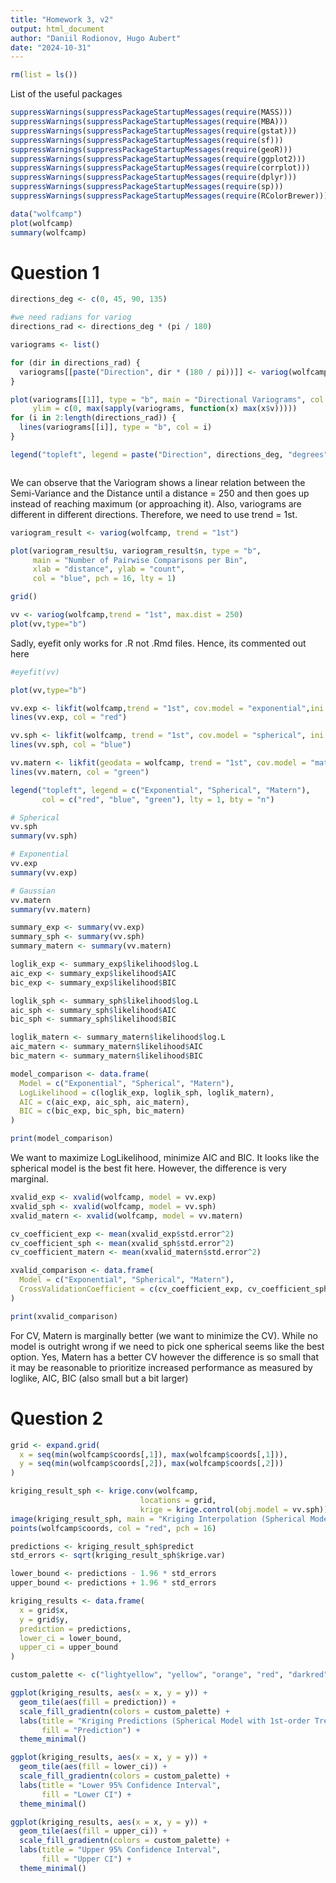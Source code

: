 ```yaml
---
title: "Homework 3, v2"
output: html_document
author: "Daniil Rodionov, Hugo Aubert"
date: "2024-10-31"
---
```


```r
rm(list = ls())
```

List of the useful packages

```r
suppressWarnings(suppressPackageStartupMessages(require(MASS)))
suppressWarnings(suppressPackageStartupMessages(require(MBA)))
suppressWarnings(suppressPackageStartupMessages(require(gstat)))
suppressWarnings(suppressPackageStartupMessages(require(sf)))
suppressWarnings(suppressPackageStartupMessages(require(geoR)))
suppressWarnings(suppressPackageStartupMessages(require(ggplot2)))
suppressWarnings(suppressPackageStartupMessages(require(corrplot)))
suppressWarnings(suppressPackageStartupMessages(require(dplyr)))
suppressWarnings(suppressPackageStartupMessages(require(sp)))
suppressWarnings(suppressPackageStartupMessages(require(RColorBrewer)))
```

```r
data("wolfcamp")
plot(wolfcamp)
summary(wolfcamp)
```
# Question 1

```r
directions_deg <- c(0, 45, 90, 135)

#we need radians for variog
directions_rad <- directions_deg * (pi / 180)

variograms <- list()

for (dir in directions_rad) {
  variograms[[paste("Direction", dir * (180 / pi))]] <- variog(wolfcamp, direction = dir)
}

plot(variograms[[1]], type = "b", main = "Directional Variograms", col = "red",
     ylim = c(0, max(sapply(variograms, function(x) max(x$v)))))
for (i in 2:length(directions_rad)) {
  lines(variograms[[i]], type = "b", col = i)
}

legend("topleft", legend = paste("Direction", directions_deg, "degrees"), col = 1:length(directions_rad), lty = 1, bty = "n", adj = c(0, 0.5))



```

We can observe that the Variogram shows a linear relation between the Semi-Variance and the Distance until a distance = 250 and then goes up instead of reaching maximum (or approaching it). Also, variograms are different in different directions. Therefore, we need to use trend = 1st. 

```r
variogram_result <- variog(wolfcamp, trend = "1st")

plot(variogram_result$u, variogram_result$n, type = "b",
     main = "Number of Pairwise Comparisons per Bin",
     xlab = "distance", ylab = "count",
     col = "blue", pch = 16, lty = 1)

grid()

```





```r
vv <- variog(wolfcamp,trend = "1st", max.dist = 250)
plot(vv,type="b")
```

Sadly, eyefit only works for .R not .Rmd files. Hence, its commented out here
```r
#eyefit(vv) 
```


```r
plot(vv,type="b")

vv.exp <- likfit(wolfcamp,trend = "1st", cov.model = "exponential",ini.cov.pars = c(2000,100))
lines(vv.exp, col = "red")

vv.sph <- likfit(wolfcamp, trend = "1st", cov.model = "spherical", ini.cov.pars = c(2000,100))
lines(vv.sph, col = "blue")

vv.matern <- likfit(geodata = wolfcamp, trend = "1st", cov.model = "matern", ini.cov.pars = c(2000,100), kappa = 1.2)
lines(vv.matern, col = "green")

legend("topleft", legend = c("Exponential", "Spherical", "Matern"), 
       col = c("red", "blue", "green"), lty = 1, bty = "n")
```
```r
# Spherical
vv.sph
summary(vv.sph)

# Exponential
vv.exp
summary(vv.exp)

# Gaussian
vv.matern
summary(vv.matern)
```


```r
summary_exp <- summary(vv.exp)
summary_sph <- summary(vv.sph)
summary_matern <- summary(vv.matern)

loglik_exp <- summary_exp$likelihood$log.L
aic_exp <- summary_exp$likelihood$AIC
bic_exp <- summary_exp$likelihood$BIC

loglik_sph <- summary_sph$likelihood$log.L
aic_sph <- summary_sph$likelihood$AIC
bic_sph <- summary_sph$likelihood$BIC

loglik_matern <- summary_matern$likelihood$log.L
aic_matern <- summary_matern$likelihood$AIC
bic_matern <- summary_matern$likelihood$BIC

model_comparison <- data.frame(
  Model = c("Exponential", "Spherical", "Matern"),
  LogLikelihood = c(loglik_exp, loglik_sph, loglik_matern),
  AIC = c(aic_exp, aic_sph, aic_matern),
  BIC = c(bic_exp, bic_sph, bic_matern)
)

print(model_comparison)
```

We want to maximize LogLikelihood, minimize AIC and BIC. It looks like the spherical model is the best fit here. However, the difference is very marginal.

```r
xvalid_exp <- xvalid(wolfcamp, model = vv.exp)
xvalid_sph <- xvalid(wolfcamp, model = vv.sph)
xvalid_matern <- xvalid(wolfcamp, model = vv.matern)

cv_coefficient_exp <- mean(xvalid_exp$std.error^2)
cv_coefficient_sph <- mean(xvalid_sph$std.error^2)
cv_coefficient_matern <- mean(xvalid_matern$std.error^2)

xvalid_comparison <- data.frame(
  Model = c("Exponential", "Spherical", "Matern"),
  CrossValidationCoefficient = c(cv_coefficient_exp, cv_coefficient_sph, cv_coefficient_matern)
)

print(xvalid_comparison)

```

For CV, Matern is marginally better (we want to minimize the CV). While no model is outright wrong if we need to pick one spherical seems like the best option. Yes, Matern has a better CV however the difference is so small that it may be reasonable to prioritize increased performance as measured by loglike, AIC, BIC (also small but a bit larger) 

# Question 2


```r

grid <- expand.grid(
  x = seq(min(wolfcamp$coords[,1]), max(wolfcamp$coords[,1])),
  y = seq(min(wolfcamp$coords[,2]), max(wolfcamp$coords[,2]))
)

kriging_result_sph <- krige.conv(wolfcamp, 
                             locations = grid, 
                             krige = krige.control(obj.model = vv.sph))
image(kriging_result_sph, main = "Kriging Interpolation (Spherical Model)")
points(wolfcamp$coords, col = "red", pch = 16)
```



```r
predictions <- kriging_result_sph$predict
std_errors <- sqrt(kriging_result_sph$krige.var)

lower_bound <- predictions - 1.96 * std_errors
upper_bound <- predictions + 1.96 * std_errors

kriging_results <- data.frame(
  x = grid$x,
  y = grid$y,
  prediction = predictions,
  lower_ci = lower_bound,
  upper_ci = upper_bound
)

```


```r

custom_palette <- c("lightyellow", "yellow", "orange", "red", "darkred")

ggplot(kriging_results, aes(x = x, y = y)) +
  geom_tile(aes(fill = prediction)) +
  scale_fill_gradientn(colors = custom_palette) +
  labs(title = "Kriging Predictions (Spherical Model with 1st-order Trend)",
       fill = "Prediction") +
  theme_minimal()

ggplot(kriging_results, aes(x = x, y = y)) +
  geom_tile(aes(fill = lower_ci)) +
  scale_fill_gradientn(colors = custom_palette) +
  labs(title = "Lower 95% Confidence Interval",
       fill = "Lower CI") +
  theme_minimal()

ggplot(kriging_results, aes(x = x, y = y)) +
  geom_tile(aes(fill = upper_ci)) +
  scale_fill_gradientn(colors = custom_palette) +
  labs(title = "Upper 95% Confidence Interval",
       fill = "Upper CI") +
  theme_minimal()


```

